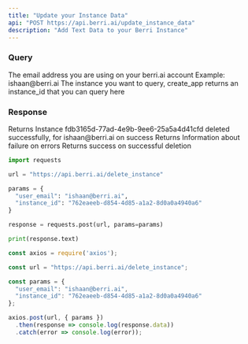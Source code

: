```yaml
---
title: "Update your Instance Data"
api: "POST https://api.berri.ai/update_instance_data"
description: "Add Text Data to your Berri Instance"
---
```


### Query

<ParamField query="user_email" type="string">
  The email address you are using on your berri.ai account Example:
  ishaan@berri.ai
</ParamField>
<ParamField query="instance_id" type="string">
  The instance you want to query, create_app returns an instance_id that you can
  query here
</ParamField>

<ParamField body="data" type="string" default="[]" required>

</ParamField>

### Response

<ResponseField name="message" type="string">
    Returns Instance fdb3165d-77ad-4e9b-9ee6-25a5a4d41cfd deleted successfully, for ishaan@berri.ai on success
    Returns Information about failure on errors
</ResponseField>

<ResponseField name="status" type="string">
  Returns success on successful deletion
</ResponseField>

<RequestExample>

```python python
import requests

url = "https://api.berri.ai/delete_instance"

params = {
  "user_email": "ishaan@berri.ai",
  "instance_id": "762eaeeb-d854-4d85-a1a2-8d0a0a4940a6"
}

response = requests.post(url, params=params)

print(response.text)

```

```javascript javascript
const axios = require('axios');

const url = "https://api.berri.ai/delete_instance";

const params = {
  "user_email": "ishaan@berri.ai",
  "instance_id": "762eaeeb-d854-4d85-a1a2-8d0a0a4940a6"
};

axios.post(url, { params })
  .then(response => console.log(response.data))
  .catch(error => console.log(error));

```

</RequestExample>
